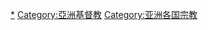 {{Categories by country|nocat}}

[[Category:各國基督教|*]]
[[Category:亞洲基督教|Category:亞洲基督教]]
[[Category:亚洲各国宗教|Category:亚洲各国宗教]]